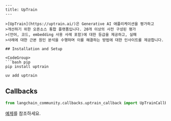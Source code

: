 ```mdx
---
title: UpTrain
---

>[UpTrain](https://uptrain.ai/)은 Generative AI 애플리케이션을 평가하고
>개선하기 위한 오픈소스 통합 플랫폼입니다. 20개 이상의 사전 구성된 평가
>(언어, 코드, embedding 사용 사례 포함)에 대한 등급을 제공하고, 실패
>사례에 대한 근본 원인 분석을 수행하며 이를 해결하는 방법에 대한 인사이트를 제공합니다.

## Installation and Setup

<CodeGroup>
```bash pip
pip install uptrain
```

```bash uv
uv add uptrain
```
</CodeGroup>

## Callbacks

```python
from langchain_community.callbacks.uptrain_callback import UpTrainCallbackHandler
```

[예제](/oss/integrations/callbacks/uptrain)를 참조하세요.
```